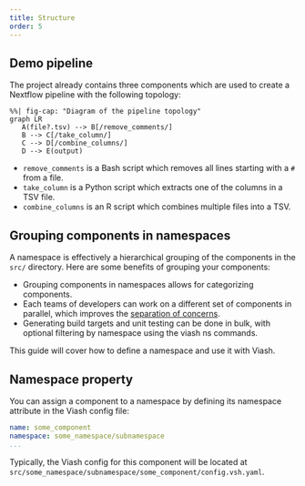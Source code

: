```yaml
---
title: Structure
order: 5
---
```



## Demo pipeline

The project already contains three components which are used to create a Nextflow pipeline with the following topology:

```mermaid
%%| fig-cap: "Diagram of the pipeline topology"
graph LR
   A(file?.tsv) --> B[/remove_comments/]
   B --> C[/take_column/]
   C --> D[/combine_columns/]
   D --> E(output)
```

* `remove_comments` is a Bash script which removes all lines starting with a `#` from a file. 
* `take_column` is a Python script which extracts one of the columns in a TSV file. 
* `combine_columns` is an R script which combines multiple files into a TSV.

## Grouping components in namespaces

A namespace is effectively a hierarchical grouping of the components in the `src/` directory. Here are some benefits of grouping your components:

* Grouping components in namespaces allows for categorizing components.
* Each teams of developers can work on a different set of components in parallel, which improves the [separation of concerns](https://en.wikipedia.org/wiki/Separation_of_concerns).
* Generating build targets and unit testing can be done in bulk, with optional filtering by namespace using the viash ns commands.

This guide will cover how to define a namespace and use it with Viash.

## Namespace property

You can assign a component to a namespace by defining its namespace attribute in the Viash config file:

```yaml
name: some_component
namespace: some_namespace/subnamespace
...
```

Typically, the Viash config for this component will be located at `src/some_namespace/subnamespace/some_component/config.vsh.yaml`.
